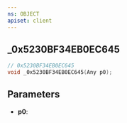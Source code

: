 ```yaml
---
ns: OBJECT
apiset: client
---
```

## _0x5230BF34EB0EC645

```c
// 0x5230BF34EB0EC645
void _0x5230BF34EB0EC645(Any p0);
```


## Parameters
* **p0**: